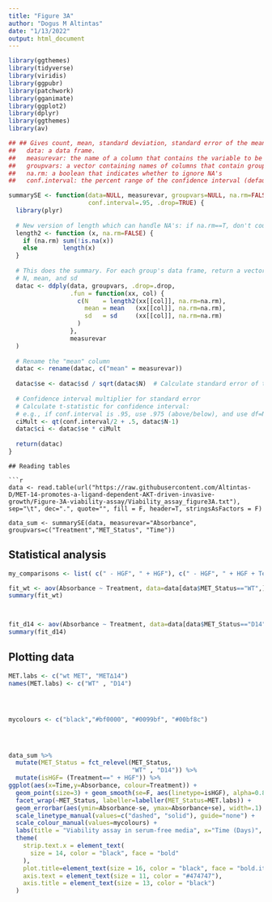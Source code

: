 ```yaml
---
title: "Figure 3A"
author: "Dogus M Altintas"
date: "1/13/2022"
output: html_document
---
```


```r
library(ggthemes)
library(tidyverse)
library(viridis)
library(ggpubr)
library(patchwork)
library(gganimate)
library(ggplot2)
library(dplyr)
library(ggthemes)
library(av)
```


```r
## ## Gives count, mean, standard deviation, standard error of the mean, and confidence interval (default 95%).
##   data: a data frame.
##   measurevar: the name of a column that contains the variable to be summariezed
##   groupvars: a vector containing names of columns that contain grouping variables
##   na.rm: a boolean that indicates whether to ignore NA's
##   conf.interval: the percent range of the confidence interval (default is 95%)

summarySE <- function(data=NULL, measurevar, groupvars=NULL, na.rm=FALSE,
                      conf.interval=.95, .drop=TRUE) {
  library(plyr)
  
  # New version of length which can handle NA's: if na.rm==T, don't count them
  length2 <- function (x, na.rm=FALSE) {
    if (na.rm) sum(!is.na(x))
    else       length(x)
  }
  
  # This does the summary. For each group's data frame, return a vector with
  # N, mean, and sd
  datac <- ddply(data, groupvars, .drop=.drop,
                 .fun = function(xx, col) {
                   c(N    = length2(xx[[col]], na.rm=na.rm),
                     mean = mean   (xx[[col]], na.rm=na.rm),
                     sd   = sd     (xx[[col]], na.rm=na.rm)
                   )
                 },
                 measurevar
  )
  
  # Rename the "mean" column    
  datac <- rename(datac, c("mean" = measurevar))
  
  datac$se <- datac$sd / sqrt(datac$N)  # Calculate standard error of the mean
  
  # Confidence interval multiplier for standard error
  # Calculate t-statistic for confidence interval: 
  # e.g., if conf.interval is .95, use .975 (above/below), and use df=N-1
  ciMult <- qt(conf.interval/2 + .5, datac$N-1)
  datac$ci <- datac$se * ciMult
  
  return(datac)
}
```
```
## Reading tables

```r
data <- read.table(url("https://raw.githubusercontent.com/Altintas-D/MET-14-promotes-a-ligand-dependent-AKT-driven-invasive-growth/Figure-3A-viability-assay/Viability_assay_figure3A.txt"), sep="\t", dec=".", quote="", fill = F, header=T, stringsAsFactors = F)

data_sum <- summarySE(data, measurevar="Absorbance", groupvars=c("Treatment","MET_Status", "Time"))
```

## Statistical analysis
```r
my_comparisons <- list( c(" - HGF", " + HGF"), c(" - HGF", " + HGF + Tepotinib"), c(" + HGF + Tepotinib", " + HGF + JNJ-38877605") )

fit_wt <- aov(Absorbance ~ Treatment, data=data[data$MET_Status=="WT",]) # y est la variable numérique et A indique les groupes
summary(fit_wt)



fit_d14 <- aov(Absorbance ~ Treatment, data=data[data$MET_Status=="D14",]) # y est la variable numérique et A indique les groupes
summary(fit_d14)
```


## Plotting data

```r
MET.labs <- c("wt MET", "MET∆14")
names(MET.labs) <- c("WT" , "D14")




mycolours <- c("black","#bf0000", "#0099bf", "#00bf8c")




data_sum %>%
  mutate(MET_Status = fct_relevel(MET_Status, 
                                  "WT" , "D14")) %>%
  mutate(isHGF= (Treatment==" + HGF")) %>%
ggplot(aes(x=Time,y=Absorbance, colour=Treatment)) +
  geom_point(size=3) + geom_smooth(se=F, aes(linetype=isHGF), alpha=0.8, size=1) + theme_hc() + 
  facet_wrap(~MET_Status, labeller=labeller(MET_Status=MET.labs)) + 
  geom_errorbar(aes(ymin=Absorbance-se, ymax=Absorbance+se), width=.1) +
  scale_linetype_manual(values=c("dashed", "solid"), guide="none") +
  scale_colour_manual(values=mycolours) +
  labs(title = "Viability assay in serum-free media", x="Time (Days)", y="Absorbance (570nm)") +
  theme(
    strip.text.x = element_text(
      size = 14, color = "black", face = "bold"
    ),
    plot.title=element_text(size = 16, color = "black", face = "bold.italic", hjust = .5),
    axis.text = element_text(size = 11, color = "#474747"), 
    axis.title = element_text(size = 13, color = "black")
  ) 
```


